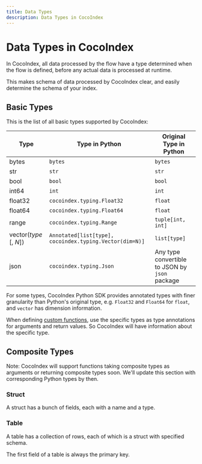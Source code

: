 ```yaml
---
title: Data Types
description: Data Types in CocoIndex
---
```


# Data Types in CocoIndex

In CocoIndex, all data processed by the flow have a type determined when the flow is defined, before any actual data is processed at runtime.

This makes schema of data processed by CocoIndex clear, and easily determine the schema of your index.

## Basic Types

This is the list of all basic types supported by CocoIndex:

| Type | Type in Python | Original Type in Python |
|------|-----------------|--------------------------|
| bytes | `bytes` | `bytes` |
| str | `str` | `str` |
| bool | `bool` | `bool` |
| int64 | `int` | `int` |
| float32 | `cocoindex.typing.Float32` |`float` | 
| float64 |  `cocoindex.typing.Float64` |`float` |
| range | `cocoindex.typing.Range`  | `tuple[int, int]` |
| vector(*type* [, *N*]) |`Annotated[list[type], cocoindex.typing.Vector(dim=N)]` | `list[type]` | 
| json | `cocoindex.typing.Json` | Any type convertible to JSON by `json` package | 

For some types, CocoIndex Python SDK provides annotated types with finer granularity than Python's original type, e.g. `Float32` and `Float64` for `float`, and `vector` has dimension information.

When defining [custom functions](/docs/core/custom_function), use the specific types as type annotations for arguments and return values.
So CocoIndex will have information about the specific type.

## Composite Types

Note: CocoIndex will support functions taking composite types as arguments or returning composite types soon.
We'll update this section with corresponding Python types by then.

### Struct

A struct has a bunch of fields, each with a name and a type.

### Table

A table has a collection of rows, each of which is a struct with specified schema.

The first field of a table is always the primary key.